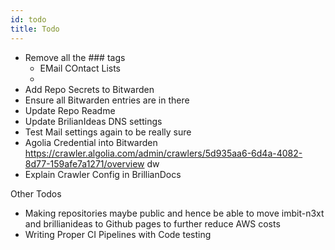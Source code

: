 ```yaml
---
id: todo
title: Todo
---
```


- Remove all the ### tags
    - EMail COntact Lists
    - 
- Add Repo Secrets to Bitwarden
- Ensure all Bitwarden entries are in there
- Update Repo Readme
- Update BrilianIdeas DNS settings
- Test Mail settings again to be really sure
- Agolia Credential into Bitwarden
    https://crawler.algolia.com/admin/crawlers/5d935aa6-6d4a-4082-8d77-159afe7a1271/overview
    dw
- Explain Crawler Config in BrillianDocs


Other Todos
- Making repositories maybe public and hence be able to move imbit-n3xt and brillianideas to Github pages to further reduce AWS costs
- Writing Proper CI Pipelines with Code testing